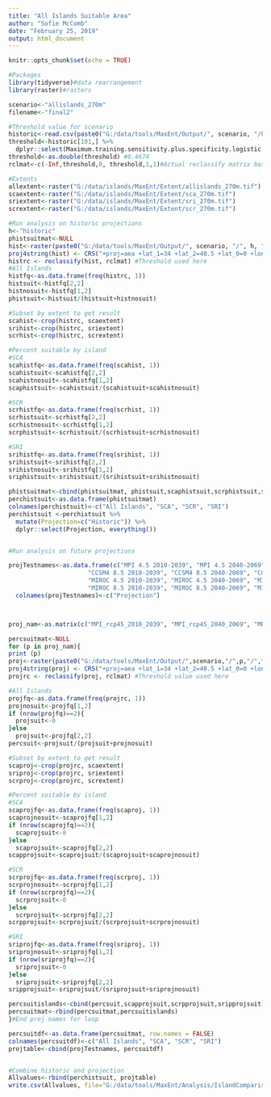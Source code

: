 ```yaml
---
title: "All Islands Suitable Area"
author: "Sofie McComb"
date: "February 25, 2019"
output: html_document
---
```


```r
knitr::opts_chunk$set(echo = TRUE)
```

```r

#Packages
library(tidyverse)#data rearrangement
library(raster)#rasters

scenario<-"allislands_270m"
filename<-"final2"

#Threshold value for scenario
historic<-read.csv(paste0("G:/data/tools/MaxEnt/Output/", scenario, "/historic/final2/maxentResults.csv"))
threshold<-historic[101,] %>% 
  dplyr::select(Maximum.training.sensitivity.plus.specificity.logistic.threshold)
threshold<-as.double(threshold) #0.4674
rclmat<-c(-Inf,threshold,0, threshold,1,1)#Actual reclassify matrix based on threshold

#Extents
allextent<-raster("G:/data/islands/MaxEnt/Extent/allislands_270m.tif")
scaextent<-raster("G:/data/islands/MaxEnt/Extent/sca_270m.tif")
sriextent<-raster("G:/data/islands/MaxEnt/Extent/sri_270m.tif")
scrextent<-raster("G:/data/islands/MaxEnt/Extent/scr_270m.tif")

#Run analysis on historic projections
h<-"historic"
phistsuitmat<-NULL
hist<-raster(paste0("G:/data/tools/MaxEnt/Output/", scenario, "/", h, "/", filename,"/Quercus_tomentella_avg.asc"))
proj4string(hist) <- CRS("+proj=aea +lat_1=34 +lat_2=40.5 +lat_0=0 +lon_0=-120 +x_0=0 +y_0=-4000000 +ellps=GRS80 +datum=NAD83 +units=m +no_defs") 
histrc <- reclassify(hist, rclmat) #Threshold used here
#All Islands
histfq<-as.data.frame(freq(histrc, 1))
histsuit<-histfq[2,2]
histnosuit<-histfq[1,2]
phistsuit<-histsuit/(histsuit+histnosuit)

#Subset by extent to get result
scahist<-crop(histrc, scaextent)
srihist<-crop(histrc, sriextent)
scrhist<-crop(histrc, scrextent)

#Percent suitable by island
#SCA
scahistfq<-as.data.frame(freq(scahist, 1))
scahistsuit<-scahistfq[2,2]
scahistnosuit<-scahistfq[1,2]
scaphistsuit<-scahistsuit/(scahistsuit+scahistnosuit)

#SCR
scrhistfq<-as.data.frame(freq(scrhist, 1))
scrhistsuit<-scrhistfq[2,2]
scrhistnosuit<-scrhistfq[1,2]
scrphistsuit<-scrhistsuit/(scrhistsuit+scrhistnosuit)

#SRI
srihistfq<-as.data.frame(freq(srihist, 1))
srihistsuit<-srihistfq[2,2]
srihistnosuit<-srihistfq[1,2]
sriphistsuit<-srihistsuit/(srihistsuit+srihistnosuit)

phistsuitmat<-cbind(phistsuitmat, phistsuit,scaphistsuit,scrphistsuit,sriphistsuit)
perchistsuit<-as.data.frame(phistsuitmat)
colnames(perchistsuit)<-c("All Islands", "SCA", "SCR", "SRI")
perchistsuit <-perchistsuit %>% 
  mutate(Projection=c("Historic")) %>% 
  dplyr::select(Projection, everything())


#Run analysis on future projections

projTestnames<-as.data.frame(c("MPI 4.5 2010-2039", "MPI 4.5 2040-2069", "MPI 4.5 2070-2099",
                      "CCSM4 8.5 2010-2039", "CCSM4 8.5 2040-2069", "CCSM4 8.5 2070-2099",
                      "MIROC 4.5 2010-2039", "MIROC 4.5 2040-2069", "MIROC 4.5 2070-2099",
                      "MIROC 8.5 2010-2039", "MIROC 8.5 2040-2069", "MIROC 8.5 2070-2099"))
  colnames(projTestnames)<-c("Projection")



proj_nam<-as.matrix(c("MPI_rcp45_2010_2039", "MPI_rcp45_2040_2069", "MPI_rcp45_2070_2099","CCSM4_rcp85_2010_2039", "CCSM4_rcp85_2040_2069", "CCSM4_rcp85_2070_2099", "MIROC_rcp45_2010_2039", "MIROC_rcp45_2040_2069", "MIROC_rcp45_2070_2099", "MIROC_rcp85_2010_2039", "MIROC_rcp85_2040_2069", "MIROC_rcp85_2070_2099"))

percsuitmat<-NULL
for (p in proj_nam){
print (p)
proj<-raster(paste0("G:/data/tools/MaxEnt/Output/",scenario,"/",p,"/",filename,"/Quercus_tomentella_layers_avg.asc"))
proj4string(proj) <- CRS("+proj=aea +lat_1=34 +lat_2=40.5 +lat_0=0 +lon_0=-120 +x_0=0 +y_0=-4000000 +ellps=GRS80 +datum=NAD83 +units=m +no_defs") 
projrc <- reclassify(proj, rclmat) #Threshold value used here

#All Islands
projfq<-as.data.frame(freq(projrc, 1))
projnosuit<-projfq[1,2]
if (nrow(projfq)==2){
  projsuit<-0
}else
  projsuit<-projfq[2,2]
percsuit<-projsuit/(projsuit+projnosuit)

#Subset by extent to get result
scaproj<-crop(projrc, scaextent)
sriproj<-crop(projrc, sriextent)
scrproj<-crop(projrc, scrextent)

#Percent suitable by island
#SCA
scaprojfq<-as.data.frame(freq(scaproj, 1))
scaprojnosuit<-scaprojfq[1,2]
if (nrow(scaprojfq)==2){
  scaprojsuit<-0
}else
  scaprojsuit<-scaprojfq[2,2]
scapprojsuit<-scaprojsuit/(scaprojsuit+scaprojnosuit)

#SCR
scrprojfq<-as.data.frame(freq(scrproj, 1))
scrprojnosuit<-scrprojfq[1,2]
if (nrow(scrprojfq)==2){
  scrprojsuit<-0
}else
  scrprojsuit<-scrprojfq[2,2]
scrpprojsuit<-scrprojsuit/(scrprojsuit+scrprojnosuit)

#SRI
sriprojfq<-as.data.frame(freq(sriproj, 1))
sriprojnosuit<-sriprojfq[1,2]
if (nrow(sriprojfq)==2){
  sriprojsuit<-0
}else
  sriprojsuit<-sriprojfq[2,2]
sripprojsuit<-sriprojsuit/(sriprojsuit+sriprojnosuit)

percsuitislands<-cbind(percsuit,scapprojsuit,scrpprojsuit,sripprojsuit)
percsuitmat<-rbind(percsuitmat,percsuitislands)
}#End proj names for loop

percsuitdf<-as.data.frame(percsuitmat, row.names = FALSE)
colnames(percsuitdf)<-c("All Islands", "SCA", "SCR", "SRI")
projtable<-cbind(projTestnames, percsuitdf)


#Combine historic and projection
Allvalues<-rbind(perchistsuit, projtable)
write.csv(Allvalues, file="G:/data/tools/MaxEnt/Analysis/IslandComparison/allislandscomparisonbyisland.csv", row.names = FALSE)




```

